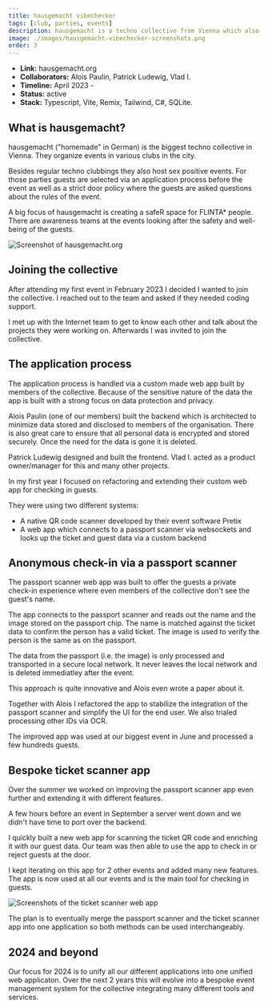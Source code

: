 ```yaml
---
title: hausgemacht vibechecker
tags: [club, parties, events]
description: hausgemacht is a techno collective from Vienna which also host sex positive parties. 
image: ./images/hausgemacht-vibechecker-screenshots.png
order: 3
---
```



- **Link:** <ExternalLink href="https://hausgemacht.org">hausgemacht.org</ExternalLink>
- **Collaborators:** <ExternalLink href="http://apaulin.com">Alois Paulin</ExternalLink>, <ExternalLink href="https://twitter.com/Maybach">Patrick Ludewig</ExternalLink>, Vlad I.
- **Timeline:** April 2023 - 
- **Status:** active
- **Stack:** Typescript, Vite, Remix, Tailwind, C#, SQLite.

## What is hausgemacht?
<ExternalLink href="https://hausgemacht.org">hausgemacht</ExternalLink> ("homemade" in German) is the biggest techno collective in Vienna. They organize events in various clubs in the city.

Besides regular techno clubbings they also host sex positive events. For those parties guests are selected via an application process before the event as well as a strict door policy where the guests are asked questions about the rules of the event.

A big focus of hausgemacht is creating a safeR space for FLINTA\* people. There are awareness teams at the events looking after the safety and well-being of the guests.

![Screenshot of hausgemacht.org](../projects/images/hausgemacht-screenshot.png)


## Joining the collective
After attending my first event in February 2023 I decided I wanted to join the collective. I reached out to the team and asked if they needed coding support. 

I met up with the Internet team to get to know each other and talk about the projects they were working on. Afterwards I was invited to join the collective.

## The application process

The application process is handled via a custom made web app built by members of the collective. Because of the sensitive nature of the data the app is built with a strong focus on data protection and privacy.

<ExternalLink href="http://apaulin.com">Alois Paulin</ExternalLink> (one of our members) built the backend which is architected to minimize data stored and disclosed to members of the organisation. There is also great care to ensure that all personal data is encrypted and stored securely. Once the need for the data is gone it is deleted.

<ExternalLink href="https://twitter.com/Maybach">Patrick Ludewig</ExternalLink> designed and built the frontend. Vlad I. acted as a product owner/manager for this and many other projects.

In my first year I focused on refactoring and extending their custom web app for checking in guests.

They were using two different systems:
- A native QR code scanner developed by their event software <ExternalLink href="https://pretix.eu">Pretix</ExternalLink>
- A web app which connects to a passport scanner via websockets and looks up the ticket and guest data via a custom backend

## Anonymous check-in via a passport scanner

The passport scanner web app was built to offer the guests a private check-in experience where even members of the collective don't see the guest's name. 

The app connects to the passport scanner and reads out the name and the image stored on the passport chip. The name is matched against the ticket data to confirm the person has a valid ticket. The image is used to verify the person is the same as on the passport.

The data from the passport (i.e. the image) is only processed and transported in a secure local network. It never leaves the local network and is deleted immediatley after the event.

This approach is quite innovative and Alois even wrote <ExternalLink href="https://dl.acm.org/doi/10.1145/3603304.3604067">a paper</ExternalLink> about it.

<Tweet id="https://x.com/chrcit/status/1699485759038714134" />

Together with Alois I refactored the app to stabilize the integration of the passport scanner and simplify the UI for the end user. We also trialed processing other IDs via OCR.

The improved app was used at our biggest event in June and processed a few hundreds guests.

## Bespoke ticket scanner app
Over the summer we worked on improving the passport scanner app even further and extending it with different features.

A few hours before an event in September a server went down and we didn't have time to port over the backend.

I quickly built a new web app for scanning the ticket QR code and enriching it with our guest data. Our team was then able to use the app to check in or reject guests at the door.

<Tweet id="https://x.com/chrcit/status/1702771997296468365" />

I kept iterating on this app for 2 other events and added many new features. The app is now used at all our events and is the main tool for checking in guests.

![Screenshots of the ticket scanner web app](./images/hausgemacht-vibechecker-screenshots.png)

The plan is to eventually merge the passport scanner and the ticket scanner app into one application so both methods can be used interchangeably.

## 2024 and beyond
Our focus for 2024 is to unify all our different applications into one unified web applicaton. Over the next 2 years this will evolve into a bespoke event management system for the collective integrating many different tools and services.

